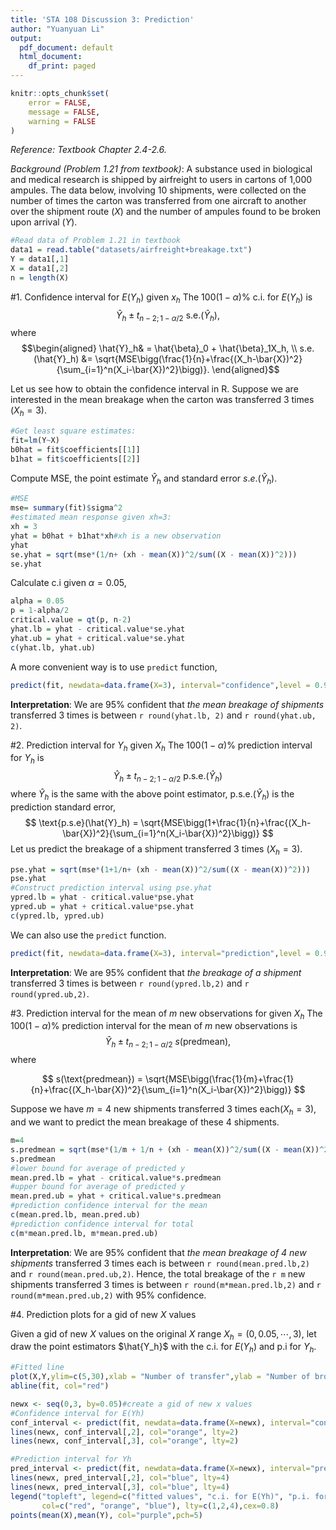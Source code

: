 ```yaml
---
title: 'STA 108 Discussion 3: Prediction'
author: "Yuanyuan Li"
output:
  pdf_document: default
  html_document:
    df_print: paged
---
```


```r
knitr::opts_chunk$set(
	error = FALSE,
	message = FALSE,
	warning = FALSE
)
```


*Reference: Textbook Chapter 2.4-2.6.*

*Background (Problem 1.21 from textbook)*: A substance used in biological and medical research is shipped by airfreight
to users in cartons of 1,000 ampules. The data below, involving 10 shipments, were collected on the number of times the carton was transferred from one aircraft to another over the shipment route $(X)$ and the number of ampules found to be broken upon arrival $(Y)$.

```r
#Read data of Problem 1.21 in textbook
data1 = read.table("datasets/airfreight+breakage.txt")
Y = data1[,1]
X = data1[,2]
n = length(X)
```

#1. Confidence interval for $E(Y_h)$ given $x_h$
The $100(1-\alpha)\%$ c.i. for $E(Y_h)$ is
$$\hat{Y}_h \pm t_{n-2;1-\alpha/2}\ \text{s.e.}(\hat{Y}_h),$$
where
$$\begin{aligned}
\hat{Y}_h& = \hat{\beta}_0 + \hat{\beta}_1X_h, \\
s.e.(\hat{Y}_h) &= \sqrt{MSE\bigg(\frac{1}{n}+\frac{(X_h-\bar{X})^2}{\sum_{i=1}^n(X_i-\bar{X})^2}\bigg)}.
\end{aligned}$$

Let us see how to obtain the confidence interval in R. Suppose we are interested in the mean breakage when the carton was transferred 3 times ($X_h=3$).

```r
#Get least square estimates:
fit=lm(Y~X)
b0hat = fit$coefficients[[1]] 
b1hat = fit$coefficients[[2]] 
```

Compute MSE, the point estimate $\hat{Y}_h$ and standard error $s.e.(\hat{Y}_h)$.
```r
#MSE
mse= summary(fit)$sigma^2
#estimated mean response given xh=3:
xh = 3
yhat = b0hat + b1hat*xh#xh is a new observation 
yhat
se.yhat = sqrt(mse*(1/n+ (xh - mean(X))^2/sum((X - mean(X))^2)))
se.yhat
```

Calculate c.i given $\alpha=0.05$,
```r
alpha = 0.05
p = 1-alpha/2
critical.value = qt(p, n-2)
yhat.lb = yhat - critical.value*se.yhat
yhat.ub = yhat + critical.value*se.yhat
c(yhat.lb, yhat.ub)
```

A more convenient way is to use `predict` function,
```r
predict(fit, newdata=data.frame(X=3), interval="confidence",level = 0.95)
```


**Interpretation**: We are $95\%$ confident that *the mean breakage of shipments* transferred 3 times is between `r round(yhat.lb, 2)` and `r round(yhat.ub, 2)`.

#2. Prediction interval for $Y_h$ given $X_h$
The $100(1-\alpha)\%$ prediction interval for $Y_h$ is
$$\hat{Y}_h \pm t_{n-2;1-\alpha/2}\ \text{p.s.e.}(\hat{Y}_h)$$
where $\hat{Y}_h$ is the same with the above point estimator,  $\text{p.s.e.}(\hat{Y}_h)$ is the prediction standard error,
$$
\text{p.s.e}(\hat{Y}_h) = \sqrt{MSE\bigg(1+\frac{1}{n}+\frac{(X_h-\bar{X})^2}{\sum_{i=1}^n(X_i-\bar{X})^2}\bigg)}
$$
Let us predict the breakage of a shipment transferred 3 times ($X_h=3$).

```r
pse.yhat = sqrt(mse*(1+1/n+ (xh - mean(X))^2/sum((X - mean(X))^2)))
pse.yhat
#Construct prediction interval using pse.yhat
ypred.lb = yhat - critical.value*pse.yhat
ypred.ub = yhat + critical.value*pse.yhat
c(ypred.lb, ypred.ub)
```

We can also use the `predict` function.
```r
predict(fit, newdata=data.frame(X=3), interval="prediction",level = 0.95)
```


**Interpretation**: We are $95\%$ confident that *the breakage of a shipment* transferred 3 times is between `r round(ypred.lb,2)` and `r round(ypred.ub,2)`.

#3. Prediction interval for the mean of $m$ new observations for given $X_h$
The $100(1-\alpha)\%$ prediction interval for the mean of $m$ new observations is $$\hat{Y}_h \pm t_{n-2;1-\alpha/2} \ s(\text{predmean}),$$
where

$$
s(\text{predmean}) = \sqrt{MSE\bigg(\frac{1}{m}+\frac{1}{n}+\frac{(X_h-\bar{X})^2}{\sum_{i=1}^n(X_i-\bar{X})^2}\bigg)}
$$

Suppose we have $m=4$ new shipments transferred 3 times each$(X_h=3)$, and we want to predict the mean breakage of these 4 shipments.

```r
m=4
s.predmean = sqrt(mse*(1/m + 1/n + (xh - mean(X))^2/sum((X - mean(X))^2)))
s.predmean
#lower bound for average of predicted y
mean.pred.lb = yhat - critical.value*s.predmean
#upper bound for average of predicted y
mean.pred.ub = yhat + critical.value*s.predmean
#prediction confidence interval for the mean 
c(mean.pred.lb, mean.pred.ub)
#prediction confidence interval for total 
c(m*mean.pred.lb, m*mean.pred.ub)
```

**Interpretation**: We are $95\%$ confident that *the mean breakage of 4 new shipments* transferred 3 times each is between `r round(mean.pred.lb,2)` and `r round(mean.pred.ub,2)`. Hence, the total breakage of the `r m` new shipments transferred 3 times is between `r round(m*mean.pred.lb,2)` and `r round(m*mean.pred.ub,2)` with $95\%$ confidence.


#4. Prediction plots for a gid of new $X$ values

Given a gid of new $X$ values on the original $X$ range $X_h=(0,0.05,\cdots, 3)$, let draw the point estimators $\hat{Y_h}$ with the c.i. for $E(Y_h)$ and p.i for $Y_h$.

```r
#Fitted line
plot(X,Y,ylim=c(5,30),xlab = "Number of transfer",ylab = "Number of broken ampules")
abline(fit, col="red")

newx <- seq(0,3, by=0.05)#create a gid of new x values
#Confidence interval for E(Yh)
conf_interval <- predict(fit, newdata=data.frame(X=newx), interval="confidence", level = 0.95)
lines(newx, conf_interval[,2], col="orange", lty=2)
lines(newx, conf_interval[,3], col="orange", lty=2)

#Prediction interval for Yh
pred_interval <- predict(fit, newdata=data.frame(X=newx), interval="prediction", level = 0.95)
lines(newx, pred_interval[,2], col="blue", lty=4)
lines(newx, pred_interval[,3], col="blue", lty=4)
legend("topleft", legend=c("fitted values", "c.i. for E(Yh)", "p.i. for Yh"),
       col=c("red", "orange", "blue"), lty=c(1,2,4),cex=0.8)
points(mean(X),mean(Y), col="purple",pch=5)
```
